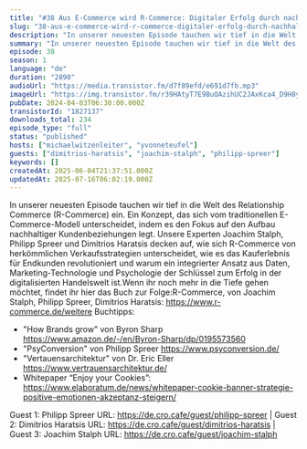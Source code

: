 ```yaml
---
title: "#38 Aus E-Commerce wird R-Commerce: Digitaler Erfolg durch nachhaltige Kundenbeziehungen - mit Joachim Stalph, Philipp Spreer und Dimitrios Haratsis"
slug: "38-aus-e-commerce-wird-r-commerce-digitaler-erfolg-durch-nachhaltige-kundenbeziehungen-mit-joachim-stalph-philipp-spreer-und-dimitrios-haratsis"
description: "In unserer neuesten Episode tauchen wir tief in die Welt des Relationship Commerce (R-Commerce) ein. Ein Konzept, das sich vom traditionellen E-Commerce-Modell unterscheidet, indem es den Fokus auf den Aufbau nachhaltiger Kundenbeziehungen legt. Unsere Experten Joachim Stalph, Philipp Spreer und Dimitrios Haratsis decken auf, wie sich R-Commerce von herkömmlichen Verkaufsstrategien unterscheidet, wie es das Kauferlebnis für Endkunden revolutioniert und warum ein integrierter Ansatz aus Daten, Marketing-Technologie und Psychologie der Schlüssel zum Erfolg in der digitalisierten Handelswelt ist.Wenn ihr noch mehr in die Tiefe gehen möchtet, findet ihr hier das Buch zur Folge:R-Commerce, von Joachim Stalph, Philipp Spreer, Dimitrios Haratsis: https://www.r-commerce.de/weitere Buchtipps:\n\n- \"How Brands grow\" von Byron Sharp https://www.amazon.de/-/en/Byron-Sharp/dp/0195573560\n- \"PsyConversion\" von Philipp Spreer https://www.psyconversion.de/\n- \"Vertauensarchitektur\" von Dr. Eric Eller https://www.vertrauensarchitektur.de/\n- Whitepaper “Enjoy your Cookies”: https://www.elaboratum.de/news/whitepaper-cookie-banner-strategie-positive-emotionen-akzeptanz-steigern/\n\n Guest 1: Philipp Spreer URL: https://de.cro.cafe/guest/philipp-spreer | Guest 2: Dimitrios Haratsis URL: https://de.cro.cafe/guest/dimitrios-haratsis | Guest 3: Joachim Stalph URL: https://de.cro.cafe/guest/joachim-stalph"
summary: "In unserer neuesten Episode tauchen wir tief in die Welt des Relationship Commerce (R-Commerce) ein. Ein Konzept, das sich vom traditionellen E-Commerce-Modell unterscheidet, indem es den Fokus auf den Aufbau nachhaltiger Kundenbeziehungen legt. Unsere Experten Joachim Stalph, Philipp Spreer und Dimitrios Haratsis decken auf, wie sich R-Commerce von herkömmlichen Verkaufsstrategien unterscheidet, wie es das Kauferlebnis für Endkunden revolutioniert und warum ein integrierter Ansatz aus Daten, Marketing-Technologie und Psychologie der Schlüssel zum Erfolg in der digitalisierten Handelswelt ist.Wenn ihr noch mehr in die Tiefe gehen möchtet, findet ihr hier das Buch zur Folge:R-Commerce, von Joachim Stalph, Philipp Spreer, Dimitrios Haratsis: https://www.r-commerce.de/weitere Buchtipps:\"How Brands grow\" von Byron Sharp https://www.amazon.de/-/en/Byron-Sharp/dp/0195573560\"PsyConversion\" von Philipp Spreer https://www.psyconversion.de/\"Vertauensarchitektur\" von Dr. Eric Eller https://www.vertrauensarchitektur.de/Whitepaper “Enjoy your Cookies”: https://www.elaboratum.de/news/whitepaper-cookie-banner-strategie-positive-emotionen-akzeptanz-steigern/ Guest 1: Philipp Spreer URL: https://de.cro.cafe/guest/philipp-spreer | Guest 2: Dimitrios Haratsis URL: https://de.cro.cafe/guest/dimitrios-haratsis | Guest 3: Joachim Stalph URL: https://de.cro.cafe/guest/joachim-stalph"
episode: 38
season: 1
language: "de"
duration: "2890"
audioUrl: "https://media.transistor.fm/d7f89efd/e691d7fb.mp3"
imageUrl: "https://img.transistor.fm/r39HAtyT7E9BuOAzihUC2JAxKca4_D9H8yniQH5SF4g/rs:fill:3000:3000:1/q:60/aHR0cHM6Ly9pbWct/dXBsb2FkLXByb2R1/Y3Rpb24udHJhbnNp/c3Rvci5mbS84ZDE4/MzBkMDY0NThlNWNm/MjI5NGM3Y2RlMDMx/MWEzNC5qcGc.webp"
pubDate: 2024-04-03T06:30:00.000Z
transistorId: "1827137"
downloads_total: 234
episode_type: "full"
status: "published"
hosts: ["michaelwitzenleiter", "yvonneteufel"]
guests: ["dimitrios-haratsis", "joachim-stalph", "philipp-spreer"]
keywords: []
createdAt: 2025-06-04T21:37:51.000Z
updatedAt: 2025-07-16T06:02:19.000Z
---
```


In unserer neuesten Episode tauchen wir tief in die Welt des Relationship Commerce (R-Commerce) ein. Ein Konzept, das sich vom traditionellen E-Commerce-Modell unterscheidet, indem es den Fokus auf den Aufbau nachhaltiger Kundenbeziehungen legt. Unsere Experten Joachim Stalph, Philipp Spreer und Dimitrios Haratsis decken auf, wie sich R-Commerce von herkömmlichen Verkaufsstrategien unterscheidet, wie es das Kauferlebnis für Endkunden revolutioniert und warum ein integrierter Ansatz aus Daten, Marketing-Technologie und Psychologie der Schlüssel zum Erfolg in der digitalisierten Handelswelt ist.Wenn ihr noch mehr in die Tiefe gehen möchtet, findet ihr hier das Buch zur Folge:R-Commerce, von Joachim Stalph, Philipp Spreer, Dimitrios Haratsis: https://www.r-commerce.de/weitere Buchtipps:

- "How Brands grow" von Byron Sharp https://www.amazon.de/-/en/Byron-Sharp/dp/0195573560
- "PsyConversion" von Philipp Spreer https://www.psyconversion.de/
- "Vertauensarchitektur" von Dr. Eric Eller https://www.vertrauensarchitektur.de/
- Whitepaper “Enjoy your Cookies”: https://www.elaboratum.de/news/whitepaper-cookie-banner-strategie-positive-emotionen-akzeptanz-steigern/

 Guest 1: Philipp Spreer URL: https://de.cro.cafe/guest/philipp-spreer | Guest 2: Dimitrios Haratsis URL: https://de.cro.cafe/guest/dimitrios-haratsis | Guest 3: Joachim Stalph URL: https://de.cro.cafe/guest/joachim-stalph

